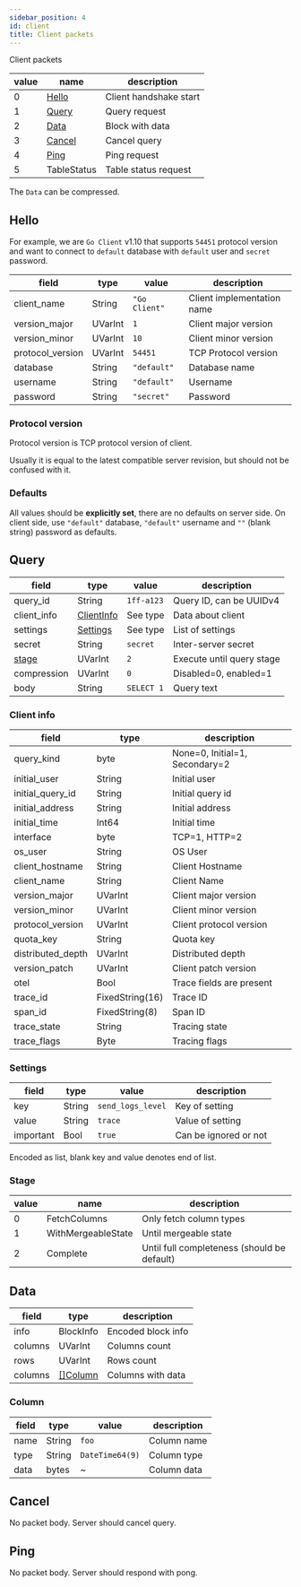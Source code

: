 ```yaml
---
sidebar_position: 4
id: client
title: Client packets
---
```


Client packets

| value | name              | description            |
|-------|-------------------|------------------------|
| 0     | [Hello](#hello)   | Client handshake start |
| 1     | [Query](#query)   | Query request          |
| 2     | [Data](#data)     | Block with data        |
| 3     | [Cancel](#cancel) | Cancel query           |
| 4     | [Ping](#ping)     | Ping request           |
| 5     | TableStatus       | Table status request   |

The `Data` can be compressed.

## Hello

For example, we are `Go Client` v1.10 that supports `54451` protocol version and
want to connect to `default` database with `default` user and `secret` password.

| field            | type    | value         | description                |
|------------------|---------|---------------|----------------------------|
| client_name      | String  | `"Go Client"` | Client implementation name |
| version_major    | UVarInt | `1`           | Client major version       |
| version_minor    | UVarInt | `10`          | Client minor version       |
| protocol_version | UVarInt | `54451`       | TCP Protocol version       |
| database         | String  | `"default"`   | Database name              |
| username         | String  | `"default"`   | Username                   |
| password         | String  | `"secret"`    | Password                   |

### Protocol version

Protocol version is TCP protocol version of client.

Usually it is equal to the latest compatible server revision, but
should not be confused with it.

### Defaults

All values should be **explicitly set**, there are no defaults on server side.
On client side, use `"default"` database, `"default"` username and `""` (blank string)
password as defaults.

## Query

| field           | type                       | value      | description               |
|-----------------|----------------------------|------------|---------------------------|
| query_id        | String                     | `1ff-a123` | Query ID, can be UUIDv4   |
| client_info     | [ClientInfo](#client-info) | See type   | Data about client         |
| settings        | [Settings](#settings)      | See type   | List of settings          |
| secret          | String                     | `secret`   | Inter-server secret       |
| [stage](#stage) | UVarInt                    | `2`        | Execute until query stage |
| compression     | UVarInt                    | `0`        | Disabled=0, enabled=1     |
| body            | String                     | `SELECT 1` | Query text                |

### Client info

| field             | type            | description                    |
|-------------------|-----------------|--------------------------------|
| query_kind        | byte            | None=0, Initial=1, Secondary=2 |
| initial_user      | String          | Initial user                   |
| initial_query_id  | String          | Initial query id               |
| initial_address   | String          | Initial address                |
| initial_time      | Int64           | Initial time                   |
| interface         | byte            | TCP=1, HTTP=2                  |
| os_user           | String          | OS User                        |
| client_hostname   | String          | Client Hostname                |
| client_name       | String          | Client Name                    |
| version_major     | UVarInt         | Client major version           |
| version_minor     | UVarInt         | Client minor version           |
| protocol_version  | UVarInt         | Client protocol version        |
| quota_key         | String          | Quota key                      |
| distributed_depth | UVarInt         | Distributed depth              |
| version_patch     | UVarInt         | Client patch version           |
| otel              | Bool            | Trace fields are present       |
| trace_id          | FixedString(16) | Trace ID                       |
| span_id           | FixedString(8)  | Span ID                        |
| trace_state       | String          | Tracing state                  |
| trace_flags       | Byte            | Tracing flags                  |


### Settings

| field     | type   | value             | description           |
|-----------|--------|-------------------|-----------------------|
| key       | String | `send_logs_level` | Key of setting        |
| value     | String | `trace`           | Value of setting      |
| important | Bool   | `true`            | Can be ignored or not |

Encoded as list, blank key and value denotes end of list.

### Stage

| value | name               | description                                 |
|-------|--------------------|---------------------------------------------|
| 0     | FetchColumns       | Only fetch column types                     |
| 1     | WithMergeableState | Until mergeable state                       |
| 2     | Complete           | Until full completeness (should be default) |


## Data

| field   | type                | description        |
|---------|---------------------|--------------------|
| info    | BlockInfo           | Encoded block info |
| columns | UVarInt             | Columns count      |
| rows    | UVarInt             | Rows count         |
| columns | [[]Column](#column) | Columns with data  |

### Column

| field | type   | value           | description |
|-------|--------|-----------------|-------------|
| name  | String | `foo`           | Column name |
| type  | String | `DateTime64(9)` | Column type |
| data  | bytes  | ~               | Column data |

## Cancel

No packet body. Server should cancel query.

## Ping

No packet body. Server should respond with pong.

